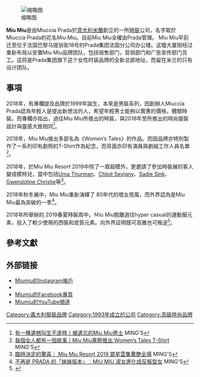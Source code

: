 {{多個問題|
{{Expand|time=2017-05-23T12:59:38+00:00}}
{{copyedit|time=2014-10-18T16:30:17+00:00}}
{{expert}}
}}
{{Infobox company 
| name =  Miu Miu
| logo = Miu Miu LOGO.JPG
| foundation = 1993年於[[意大利|意大利]][[米蘭|米蘭]]
| location = {{ITA}}[[米蘭|米蘭]]（設計）
{{FRA}}[[巴黎|巴黎]]（銷售、營銷、廣告）
| industry = [[時尚|時尚]]
| products = [[時裝|時裝]]、[[皮革用品|皮革用品]]
| parent = [[Prada|Prada]]
| homepage = [http://www.miumiu.com miumiu.com]
|}}
[[File:Miu_Miu_Kyukyoryuchi_Kobe01s5s3450.jpg|缩略图]]

'''Miu Miu'''是由Miuccia Prada於[[意大利|意大利]][[米蘭|米蘭]]創立的一所[[時裝|時裝]]公司，名字取於Miuccia Prada的花名Miu Miu。目前Miu Miu全權由Prada管理。
Miu Miu早前迁至位于法国巴黎马提翁街18号的Prada集团法国分公司办公楼。这幢大厦刚经过重新布局以安置Miu Miu品牌团队，包括销售部门，营销部门和广告宣传部门员工。这将是Prada集团旗下这个女性时装品牌的全新总部地址，而留在米兰的只有设计团队。

==事項==
2018年，有專欄提及品牌於1999年誕生，本來是男裝系列，因創辦人Miuccia Prada認為年輕人是提出新想法的人，希望年輕男士能夠以實惠的價格，體驗時裝。而專欄亦指出，過往Miu Miu所推出的時裝，與2018年至所推出的時尚服裝設計與靈感大致相同<ref>[https://www.mings-fashion.com/miu-miu-%E7%94%B7%E8%A3%9D-%E8%A5%BF%E8%A3%9D-3508/ 有一種遺撼叫生不逢時〡被遺忘的Miu Miu男士] {{Wayback|url=https://www.mings-fashion.com/miu-miu-%E7%94%B7%E8%A3%9D-%E8%A5%BF%E8%A3%9D-3508/ |date=20200930202550 }} MING'S</ref>。

2018年，Miu Miu推出多部名為《Women’s Tales》的作品。而因品牌亦特別製作了一系列印有劇照的T-Shirt作為紀念，而背面亦印有演員與劇組工作人員名單<ref>[https://www.mings-fashion.com/miu-miu-womens-tale-%E7%9F%AD%E7%89%87-1613/ 每個女人都有一個故事〡Miu Miu乘勢推出 Women’s Tales T-Shirt] {{Wayback|url=https://www.mings-fashion.com/miu-miu-womens-tale-%E7%9F%AD%E7%89%87-1613/ |date=20181013014256 }} MING'S</ref>。

2018年，於Miu Miu Resort 2019中除了一眾超模外，更邀請了參加時裝展的客人變成模特兒，當中包括[[Uma_Thurman|Uma Thurman]]、[[Chloë_Sevigny|Chloë Sevigny]]、[[Sadie_Sink|Sadie Sink]]、[[Gwendoline_Christie|Gwendoline Christie]]等<ref>[https://www.mings-fashion.com/miu-miu-resort-2019-%E6%97%A9%E6%98%A5-70465/ 臨時決定的驚喜｜ Miu Miu Resort 2019 眾星雲集驚艷全場] {{Wayback|url=https://www.mings-fashion.com/miu-miu-resort-2019-%E6%97%A9%E6%98%A5-70465/ |date=20200809143359 }} MING'S</ref>。

2018年秋冬展中，Miu Miu重新演繹了 80年代的壞女孩風，而外界認為是Miu Miu最為突破的一季<ref>[https://www.mings-fashion.com/prada-%E7%A7%8B%E5%86%AC-aw2018-200524/ 不再是 PRADA 的「妹妹版本」︰MIU MIU 淑女進化成反叛型女] {{Wayback|url=https://www.mings-fashion.com/prada-%E7%A7%8B%E5%86%AC-aw2018-200524/ |date=20181006195514 }} MING'S</ref>。

2018年所舉辦的 2019春夏時裝周中，Ｍiu Miu脫離過往hyper casual的運動服元素，投入了較少使用的西裝和皮質元素。向外界証明既可高雅也可叛逆<ref>{{Cite web |url=https://www.mings-fashion.com/miu-miu-miuccia-prada-2019-spring-summer-fashion-week-212000/ |title=高雅的稚嫩；叛逆的甜美｜Miu Miu 春夏時裝周 2019 |accessdate=2018-10-04 |archive-date=2019-10-18 |archive-url=https://web.archive.org/web/20191018132656/https://www.mings-fashion.com/miu-miu-%E9%81%8B%E5%8B%95-%E6%98%A5%E5%A4%8F-212000/ |dead-url=no }}</ref>。

==參考文獻==
{{Reflist}}
{{DEFAULTSORT: M}}
[[Category:義大利服裝品牌|Category:義大利服裝品牌]]
[[Category:1993年成立的公司|Category:1993年成立的公司]]
[[Category:高級時尚品牌|Category:高級時尚品牌]]

== 外部链接 ==
*[https://instagram.com/miumiu  Miumiu的Instagram帳戶] {{Wayback|url=https://instagram.com/miumiu |date=20201101171904 }}
*{{twitter|MIUMIUofficial|Miumiu}}
*[https://www.facebook.com/MiuMiu/ Miumiu的Facebook專頁] {{Wayback|url=https://www.facebook.com/MiuMiu/ |date=20210213125039 }}
*[https://youtube.com/user/miumiu Miumiu的YouTube頻道] {{Wayback|url=https://youtube.com/user/miumiu |date=20210608051302 }}